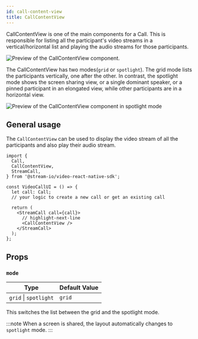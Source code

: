 ```yaml
---
id: call-content-view
title: CallContentView
---
```


CallContentView is one of the main components for a Call. This is responsible for listing all the participant's video streams in a vertical/horizontal list and playing the audio streams for those participants.

![Preview of the CallContentView component.](../../assets/04-ui-components/call-content-view-grid.png)

The CallContentView has two modes(`grid` or `spotlight`). The grid mode lists the participants vertically, one after the other. In contrast, the spotlight mode shows the screen sharing view, or a single dominant speaker, or a pinned participant in an elongated view, while other participants are in a horizontal view.

![Preview of the CallContentView component in spotlight mode](../../assets/04-ui-components/call-content-view-spotlight.png)

## General usage

The `CallContentView` can be used to display the video stream of all the participants and also play their audio stream.

```tsx
import {
  Call,
  CallContentView,
  StreamCall,
} from '@stream-io/video-react-native-sdk';

const VideoCallUI = () => {
  let call: Call;
  // your logic to create a new call or get an existing call

  return (
    <StreamCall call={call}>
      // highlight-next-line
      <CallContentView />
    </StreamCall>
  );
};
```

## Props

### `mode`

| Type                  | Default Value |
| --------------------- | ------------- |
| `grid` \| `spotlight` | `grid`        |

This switches the list between the grid and the spotlight mode.

:::note
When a screen is shared, the layout automatically changes to `spotlight` mode.
:::
